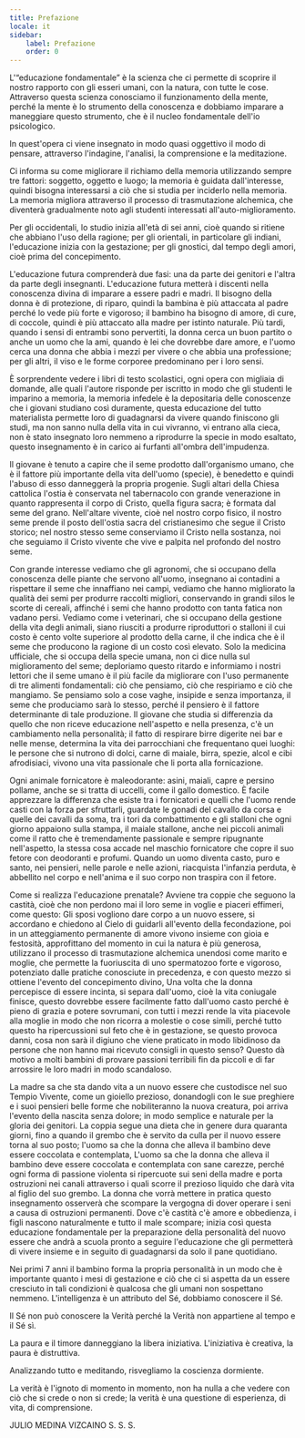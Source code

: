 ```yaml
---
title: Prefazione
locale: it
sidebar:
    label: Prefazione
    order: 0
---
```

L'“educazione fondamentale” è la scienza che ci permette di scoprire il nostro rapporto con gli esseri umani, con la natura, con tutte le cose. Attraverso questa scienza conosciamo il funzionamento della mente, perché la mente è lo strumento della conoscenza e dobbiamo imparare a maneggiare questo strumento, che è il nucleo fondamentale dell'io psicologico.

In quest'opera ci viene insegnato in modo quasi oggettivo il modo di pensare, attraverso l'indagine, l'analisi, la comprensione e la meditazione.

Ci informa su come migliorare il richiamo della memoria utilizzando sempre tre fattori: soggetto, oggetto e luogo; la memoria è guidata dall'interesse, quindi bisogna interessarsi a ciò che si studia per inciderlo nella memoria. La memoria migliora attraverso il processo di trasmutazione alchemica, che diventerà gradualmente noto agli studenti interessati all'auto-miglioramento.

Per gli occidentali, lo studio inizia all'età di sei anni, cioè quando si ritiene che abbiano l'uso della ragione; per gli orientali, in particolare gli indiani, l'educazione inizia con la gestazione; per gli gnostici, dal tempo degli amori, cioè prima del concepimento.

L'educazione futura comprenderà due fasi: una da parte dei genitori e l'altra da parte degli insegnanti. L'educazione futura metterà i discenti nella conoscenza divina di imparare a essere padri e madri. Il bisogno della donna è di protezione, di riparo, quindi la bambina è più attaccata al padre perché lo vede più forte e vigoroso; il bambino ha bisogno di amore, di cure, di coccole, quindi è più attaccato alla madre per istinto naturale. Più tardi, quando i sensi di entrambi sono pervertiti, la donna cerca un buon partito o anche un uomo che la ami, quando è lei che dovrebbe dare amore, e l'uomo cerca una donna che abbia i mezzi per vivere o che abbia una professione; per gli altri, il viso e le forme corporee predominano per i loro sensi.

È sorprendente vedere i libri di testo scolastici, ogni opera con migliaia di domande, alle quali l'autore risponde per iscritto in modo che gli studenti le imparino a memoria, la memoria infedele è la depositaria delle conoscenze che i giovani studiano così duramente, questa educazione del tutto materialista permette loro di guadagnarsi da vivere quando finiscono gli studi, ma non sanno nulla della vita in cui vivranno, vi entrano alla cieca, non è stato insegnato loro nemmeno a riprodurre la specie in modo esaltato, questo insegnamento è in carico ai furfanti all'ombra dell'impudenza.

Il giovane è tenuto a capire che il seme prodotto dall'organismo umano, che è il fattore più importante della vita dell'uomo (specie), è benedetto e quindi l'abuso di esso danneggerà la propria progenie. Sugli altari della Chiesa cattolica l'ostia è conservata nel tabernacolo con grande venerazione in quanto rappresenta il corpo di Cristo, quella figura sacra; è formata dal seme del grano. Nell'altare vivente, cioè nel nostro corpo fisico, il nostro seme prende il posto dell'ostia sacra del cristianesimo che segue il Cristo storico; nel nostro stesso seme conserviamo il Cristo nella sostanza, noi che seguiamo il Cristo vivente che vive e palpita nel profondo del nostro seme.

Con grande interesse vediamo che gli agronomi, che si occupano della conoscenza delle piante che servono all'uomo, insegnano ai contadini a rispettare il seme che innaffiano nei campi, vediamo che hanno migliorato la qualità dei semi per produrre raccolti migliori, conservando in grandi silos le scorte di cereali, affinché i semi che hanno prodotto con tanta fatica non vadano persi. Vediamo come i veterinari, che si occupano della gestione della vita degli animali, siano riusciti a produrre riproduttori o stalloni il cui costo è cento volte superiore al prodotto della carne, il che indica che è il seme che producono la ragione di un costo così elevato. Solo la medicina ufficiale, che si occupa della specie umana, non ci dice nulla sul miglioramento del seme; deploriamo questo ritardo e informiamo i nostri lettori che il seme umano è il più facile da migliorare con l'uso permanente di tre alimenti fondamentali: ciò che pensiamo, ciò che respiriamo e ciò che mangiamo. Se pensiamo solo a cose vaghe, insipide e senza importanza, il seme che produciamo sarà lo stesso, perché il pensiero è il fattore determinante di tale produzione. Il giovane che studia si differenzia da quello che non riceve educazione nell'aspetto e nella presenza, c'è un cambiamento nella personalità; il fatto di respirare birre digerite nei bar e nelle mense, determina la vita dei parrocchiani che frequentano quei luoghi: le persone che si nutrono di dolci, carne di maiale, birra, spezie, alcol e cibi afrodisiaci, vivono una vita passionale che li porta alla fornicazione.

Ogni animale fornicatore è maleodorante: asini, maiali, capre e persino pollame, anche se si tratta di uccelli, come il gallo domestico. È facile apprezzare la differenza che esiste tra i fornicatori e quelli che l'uomo rende casti con la forza per sfruttarli, guardate le gonadi del cavallo da corsa e quelle dei cavalli da soma, tra i tori da combattimento e gli stalloni che ogni giorno appaiono sulla stampa, il maiale stallone, anche nei piccoli animali come il ratto che è tremendamente passionale e sempre ripugnante nell'aspetto, la stessa cosa accade nel maschio fornicatore che copre il suo fetore con deodoranti e profumi. Quando un uomo diventa casto, puro e santo, nei pensieri, nelle parole e nelle azioni, riacquista l'infanzia perduta, è abbellito nel corpo e nell'anima e il suo corpo non traspira con il fetore.

Come si realizza l'educazione prenatale? Avviene tra coppie che seguono la castità, cioè che non perdono mai il loro seme in voglie e piaceri effimeri, come questo: Gli sposi vogliono dare corpo a un nuovo essere, si accordano e chiedono al Cielo di guidarli all'evento della fecondazione, poi in un atteggiamento permanente di amore vivono insieme con gioia e festosità, approfittano del momento in cui la natura è più generosa, utilizzano il processo di trasmutazione alchemica unendosi come marito e moglie, che permette la fuoriuscita di uno spermatozoo forte e vigoroso, potenziato dalle pratiche conosciute in precedenza, e con questo mezzo si ottiene l'evento del concepimento divino, Una volta che la donna percepisce di essere incinta, si separa dall'uomo, cioè la vita coniugale finisce, questo dovrebbe essere facilmente fatto dall'uomo casto perché è pieno di grazia e potere sovrumani, con tutti i mezzi rende la vita piacevole alla moglie in modo che non ricorra a molestie o cose simili, perché tutto questo ha ripercussioni sul feto che è in gestazione, se questo provoca danni, cosa non sarà il digiuno che viene praticato in modo libidinoso da persone che non hanno mai ricevuto consigli in questo senso? Questo dà motivo a molti bambini di provare passioni terribili fin da piccoli e di far arrossire le loro madri in modo scandaloso.

La madre sa che sta dando vita a un nuovo essere che custodisce nel suo Tempio Vivente, come un gioiello prezioso, donandogli con le sue preghiere e i suoi pensieri belle forme che nobiliteranno la nuova creatura, poi arriva l'evento della nascita senza dolore; in modo semplice e naturale per la gloria dei genitori. La coppia segue una dieta che in genere dura quaranta giorni, fino a quando il grembo che è servito da culla per il nuovo essere torna al suo posto; l'uomo sa che la donna che alleva il bambino deve essere coccolata e contemplata, L'uomo sa che la donna che alleva il bambino deve essere coccolata e contemplata con sane carezze, perché ogni forma di passione violenta si ripercuote sui seni della madre e porta ostruzioni nei canali attraverso i quali scorre il prezioso liquido che darà vita al figlio del suo grembo. La donna che vorrà mettere in pratica questo insegnamento osserverà che scompare la vergogna di dover operare i seni a causa di ostruzioni permanenti. Dove c'è castità c'è amore e obbedienza, i figli nascono naturalmente e tutto il male scompare; inizia così questa educazione fondamentale per la preparazione della personalità del nuovo essere che andrà a scuola pronto a seguire l'educazione che gli permetterà di vivere insieme e in seguito di guadagnarsi da solo il pane quotidiano.

Nei primi 7 anni il bambino forma la propria personalità in un modo che è importante quanto i mesi di gestazione e ciò che ci si aspetta da un essere cresciuto in tali condizioni è qualcosa che gli umani non sospettano nemmeno. L'intelligenza è un attributo del Sé, dobbiamo conoscere il Sé.

Il Sé non può conoscere la Verità perché la Verità non appartiene al tempo e il Sé sì.

La paura e il timore danneggiano la libera iniziativa. L'iniziativa è creativa, la paura è distruttiva.

Analizzando tutto e meditando, risvegliamo la coscienza dormiente.

La verità è l'ignoto di momento in momento, non ha nulla a che vedere con ciò che si crede o non si crede; la verità è una questione di esperienza, di vita, di comprensione.

JULIO MEDINA VIZCAINO
S. S. S.

